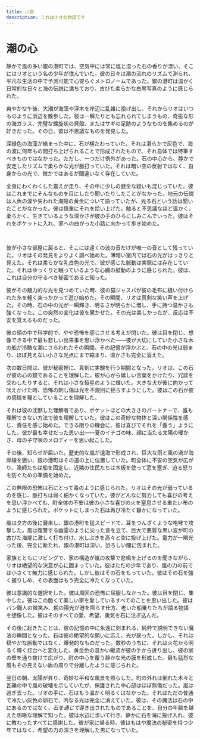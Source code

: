 ```yaml
---
title: 小説
description: これは小さな物語です
---
```


# 潮の心

静かで風の多い銀の港町では、空気中には常に塩と湿った石の香りが漂い、そこにはリオという名の少年が住んでいた。彼の日々は潮の流れのリズムで測られ、平凡な生活の中で予測可能で心安らぐメトロノームであった。銀の港町は温かく日常的な日々と海の伝説に満ちており、古びた柔らかな白黒写真のように感じられた。

爽やかな午後、大潮が海藻や浮木を岸辺に乱雑に投げ出し、それからリオはいつものように浜辺を散歩した。彼は一瞬たりとも忘れられてしまうもの、奇抜な形の海ガラス、完璧な螺旋状の貝殻、またはサギの足跡のようなものを集めるのが好きだった。その日、彼は不思議なものを発見した。

深緑色の海藻が絡まった中に、石が横たわっていた。それは滑らかで灰色で、海の波に何年もの間打ち上げられることで形成されたもので、それ自体では特筆すべきものではなかった。ただし、一つだけ例外があった。石の中心から、静かで安定したリズムで柔らかな光が脈打っていた。それは暗い空の反射ではなく、自身からの光で、微かではあるが間違いなく存在していた。

全身にわくわくした震えが走り、その中に少しの健全な疑いも混じっていた。彼はこれまでにそんなものを目にしたり聞いたりしたことがなかった。地元の伝説は人魚の涙や失われた海賊の黄金について語っていたが、光る石という話は聞いたことがなかった。彼は慎重にそれを拾い上げた。触ると不思議なほど温かく、柔らかく、生きているような温かさが彼の手のひらにしみこんでいった。彼はそれをポケットに入れ、家への曲がった小路に向かって歩き始めた。

<br />

彼が小さな部屋に戻ると、そこには遠くの波の音だけが唯一の音として残っていた。リオはその発見をよりよく調べ始めた。薄暗い室内では石の光がはっきりと見えた。それは柔らかな乳白色の光で、彼が感じた脈動は実際には存在していた。それはゆっくりと眠っているような心臓の鼓動のように感じられた。彼は、これは自分の守るべき秘密であると知った。

彼がその魅力的な光を見つめていた時、彼の猫ジャスパが彼の毛布に縫い付けられた糸を軽く突っかかって遊び始めた。その瞬間、リオは真剣な笑い声を上げた。その時、石の中の光が一瞬輝き、明るさが明らかに増し、手に持つ温かさも強くなった。この突然の変化は彼を驚かせた。その光は美しかったが、反応は不安を覚えるものだった。

彼の頭の中で科学的で、やや恐怖を感じさせる考えが閃いた。彼は目を閉じ、想像できる中で最も悲しい出来事を思い浮かべた——彼が大切にしていた小さな木の船が冷酷な潮にさらわれたその瞬間。その記憶が浮かぶと、石の中の光は弱まり、ほぼ見えない小さな光点にまで縮まり、温かさも完全に消えた。

次の数日間は、彼が秘密裡に、真剣に実験を行う期間となった。リオは、この石が彼の心の鏡であることを理解した。彼が心から嬉しい言葉をかけたり、冗談を交わしたりすると、それは小さな恒星のように輝いた。大きな犬が彼に向かって吠えかけた時、恐怖の刺し傷は光を不規則に揺らすようにした。彼はこの石が彼の感情を糧としていることを理解した。

それは彼の沈黙した理解者であり、ポケットほどの大きさのパートナーで、誰も理解できない方法で彼を理解していた。彼はこの奇妙な物体と深い関係性を感じ、責任を感じ始めた。できる限りの機会に、彼は喜びでそれを「養う」ようにした。彼が最も幸せだった思い出——夏のイチゴの味、顔に当たる太陽の暖かさ、母の子守唄のメロディーを思い起こした。

その後、知らせが届いた。歴史的な嵐が遠海で形成され、巨大な雨と風の渦が海岸線を狙い、銀の港町はその道の上に位置していた。町全体に不安の空気が広がり、漁師たちは船を固定し、近隣の住民たちは木板を使って窓を塞ぎ、迫る怒りを防ぐための準備を始めた。

この無限の恐怖は石にとって毒のように感じられた。リオはその光が弱っているのを感じ、脈打ちは弱く細かくなっていた。彼がどんなに努力しても喜びの考えを思い浮かべても、町全体の不安は彼の小さな喜びの火を窒息させる重たい布のように感じられた。ポケットにしまった石は再び冷たく静かになっていた。

嵐は夕方の後に襲来し、銀の港町を猛スピードで、耳をつんざくような咆哮で攻撃した。風は復讐する幽霊のように尖った音を立て、巨大で悪質な黒い波が町の古びた海堤に激しく打ち付け、水しぶきを高々と空に投げ上げた。電力が一瞬光った後、完全に断たれ、銀の港町は深い、恐ろしい闇に包まれた。

家族とともにリビングで、家の構造が嵐の攻撃で悲鳴を上げるのを聞きながら、リオは絶望的な決意が心に固まっていた。彼はただの少年であり、嵐の力の前では小さくて無力に感じられた。しかし彼はその石をもっていた。彼はその石を強く握りしめ、その表面はもう完全に冷たくなっていた。

彼は意識的な選択をした。彼は周囲の恐怖に屈服しなかった。彼は目を閉じ、集中した。彼はこの脆くて美しい家を愛しているすべてのことを思い出した。彼はパン職人の微笑み、朝の陽光が港を照らす仕方、老いた船乗りたちが語る物語を想像した。彼はそのすべての愛、希望、勇気を石に注ぎ込んだ。

その後に起きたことは、彼の記憶の中に永遠に刻まれる、純粋で説明できない魔法の瞬間となった。石は彼の絶望的な願いに応え、光が戻った。しかし、それは穏やかな脈動ではなく、爆発的なものだった。数秒のうちに、それは火花から明るく輝く灯台へと変化した。黄金色の温かい暖流が彼の手から迸り出し、彼の家の壁を通り抜けて広がり、町の中心を覆う静かな光の膜を形成した。最も猛烈な風もその見えない盾の周りで分離したように感じられた。

翌日の朝、太陽が昇り、奇妙な平和な風景を照らした。町の外れは倒れた木々と瓦礫の中で嵐の破壊を示していたが、保護された中心部はほぼ無傷だった。嵐は過ぎ去った。リオの手に、石はもう温かく明るくはなかった。それはただの普通で冷たい灰色の卵石で、内なる光は完全に消えていた。彼は、その魔法は石の中にあるのではなく、*石を通じて*導き出されたものであることを、自分の年齢を越えた明晰な理解で知った。彼は水辺に歩いて行き、静かに石を海に投げ入れ、彼に教わったすべてに感謝した。彼が家に帰る時、彼はもはや魔法の秘密を持つ少年ではなく、希望の力の深さを理解した男になっていた。